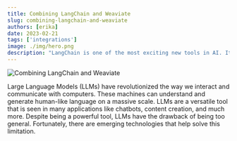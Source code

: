 ```yaml
---
title: Combining LangChain and Weaviate
slug: combining-langchain-and-weaviate
authors: [erika]
date: 2023-02-21
tags: ['integrations']
image: ./img/hero.png
description: "LangChain is one of the most exciting new tools in AI. It helps overcome many limitations of LLMs, such as hallucination and limited input lengths."
---
```

![Combining LangChain and Weaviate](./img/hero.png)

Large Language Models (LLMs) have revolutionized the way we interact and communicate with computers. These machines can understand and generate human-like language on a massive scale. LLMs are a versatile tool that is seen in many applications like chatbots, content creation, and much more. Despite being a powerful tool, LLMs have the drawback of being too general. Fortunately, there are emerging technologies that help solve this limitation.


